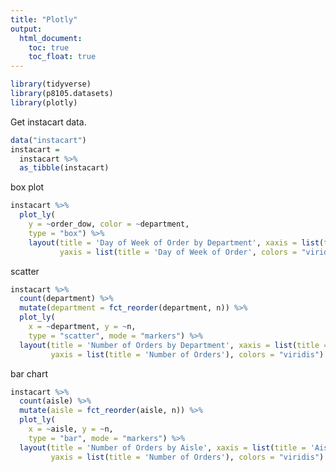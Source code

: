 ```yaml
---
title: "Plotly"
output: 
  html_document:
    toc: true
    toc_float: true
--- 
```


```r
library(tidyverse)
library(p8105.datasets)
library(plotly)
```

Get instacart data.

```r
data("instacart")
instacart = 
  instacart %>% 
  as_tibble(instacart)
```

box plot
```r
instacart %>%
  plot_ly(
    y = ~order_dow, color = ~department,
    type = "box") %>%
    layout(title = 'Day of Week of Order by Department', xaxis = list(title = 'Department'), 
           yaxis = list(title = 'Day of Week of Order', colors = "viridis"))
```

scatter

```r
instacart %>% 
  count(department) %>%
  mutate(department = fct_reorder(department, n)) %>% 
  plot_ly(
    x = ~department, y = ~n,
    type = "scatter", mode = "markers") %>%
  layout(title = 'Number of Orders by Department', xaxis = list(title = 'Department'), 
         yaxis = list(title = 'Number of Orders'), colors = "viridis")
```
bar chart
```r
instacart %>% 
  count(aisle) %>%
  mutate(aisle = fct_reorder(aisle, n)) %>% 
  plot_ly(
    x = ~aisle, y = ~n,
    type = "bar", mode = "markers") %>%
  layout(title = 'Number of Orders by Aisle', xaxis = list(title = 'Aisle'), 
         yaxis = list(title = 'Number of Orders'), colors = "viridis")
 
```


